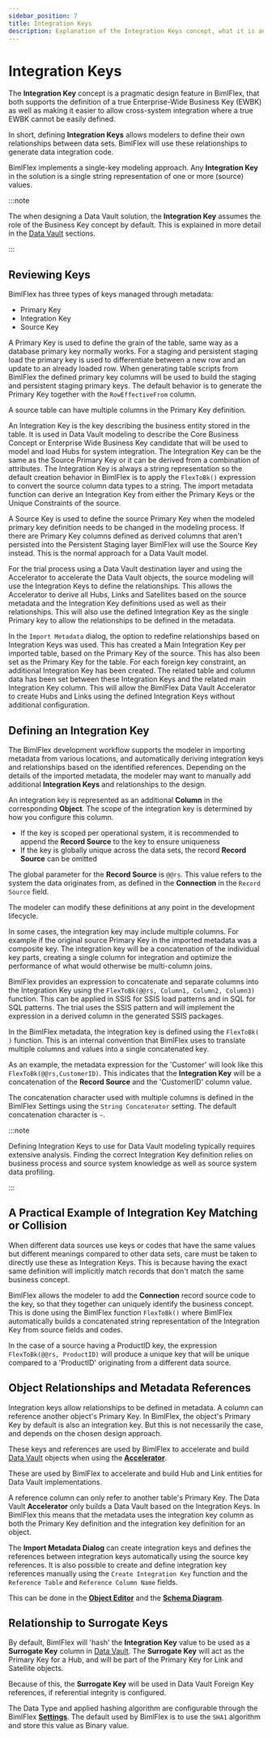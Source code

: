 ---
sidebar_position: 7
title: Integration Keys
description: Explanation of the Integration Keys concept, what it is and why it matters
---
<head>
  <meta name="varigenceProduct" content="BimlFlex"></meta>
  <meta name="varigenceArticleType" content="Conceptual"></meta>
</head>


# Integration Keys

The **Integration Key** concept is a pragmatic design feature in BimlFlex, that both supports the definition of a true Enterprise-Wide Business Key (EWBK) as well as making it easier to allow cross-system integration where a true EWBK cannot be easily defined.

In short, defining **Integration Keys** allows modelers to define their own relationships between data sets. BimlFlex will use these relationships to generate data integration code.

BimlFlex implements a single-key modeling approach. Any **Integration Key** in the solution is a single string representation of one or more (source) values.



:::note

The when designing a Data Vault solution, the **Integration Key** assumes the role of the Business Key concept by default. This is explained in more detail in the [Data Vault](../delivering-data-vault) sections.

:::


## Reviewing Keys

BimlFlex has three types of keys managed through metadata:

* Primary Key
* Integration Key
* Source Key

A Primary Key is used to define the grain of the table, same way as a database primary key normally works. For a staging and persistent staging load the primary key is used to differentiate between a new row and an update to an already loaded row. When generating table scripts from BimlFlex the defined primary key columns will be used to build the staging and persistent staging primary keys. The default behavior is to generate the Primary Key together with the `RowEffectiveFrom` column.

A source table can have multiple columns in the Primary Key definition.

An Integration Key is the key describing the business entity stored in the table. It is used in Data Vault modeling to describe the Core Business Concept or Enterprise Wide Business Key candidate that will be used to model and load Hubs for system integration. The Integration Key can be the same as the Source Primary Key or it can be derived from a combination of attributes. The Integration Key is always a string representation so the default creation behavior in BimlFlex is to apply the `FlexToBk()` expression to convert the source column data types to a string. The import metadata function can derive an Integration Key from either the Primary Keys or the Unique Constraints of the source.

A Source Key is used to define the source Primary Key when the modeled primary key definition needs to be changed in the modeling process. If there are Primary Key columns defined as derived columns that aren't persisted into the Persistent Staging layer BimlFlex will use the Source Key instead. This is the normal approach for a Data Vault model.

For the trial process using a Data Vault destination layer and using the Accelerator to accelerate the Data Vault objects, the source modeling will use the Integration Keys to define the relationships. This allows the Accelerator to derive all Hubs, Links and Satellites based on the source metadata and the Integration Key definitions used as well as their relationships. This will also use the defined Integration Key as the single Primary key to allow the relationships to be defined in the metadata.

In the `Import Metadata` dialog, the option to redefine relationships based on Integration Keys was used. This has created a Main Integration Key per imported table, based on the Primary Key of the source. This has also been set as the Primary Key for the table. For each foreign key constraint, an additional Integration Key has been created. The related table and column data has been set between these Integration Keys and the related main Integration Key column. This will allow the BimlFlex Data Vault Accelerator to create Hubs and Links using the defined Integration Keys without additional configuration.

## Defining an Integration Key

The BimlFlex development workflow supports the modeler in importing metadata from various locations, and automatically deriving integration keys and relationships based on the identified references. Depending on the details of the imported metadata, the modeler may want to manually add additional **Integration Keys** and relationships to the design.

An integration key is represented as an additional **Column** in the corresponding **Object**. The scope of the integration key is determined by how you configure this column.

* If the key is scoped per operational system, it is recommended to append the **Record Source** to the key to ensure uniqueness
* If the key is globally unique across the data sets, the record **Record Source** can be omitted

The global parameter for the **Record Source** is `@@rs`. This value refers to the system the data originates from, as defined in the **Connection** in the `Record Source` field.

The modeler can modify these definitions at any point in the development lifecycle.

In some cases, the integration key may include multiple columns. For example if the original source Primary Key in the imported metadata was a composite key. The integration key will be a concatenation of the individual key parts, creating a single column for integration and optimize the performance of what would otherwise be multi-column joins.

BimlFlex provides an expression to concatenate and separate columns into the Integration Key using the `FlexToBk(@@rs, Column1, Column2, Column3)` function. This can be applied in SSIS for SSIS load patterns and in SQL for SQL patterns. The trial uses the SSIS pattern and will implement the expression in a derived column in the generated SSIS packages.

In the BimlFlex metadata, the integration key is defined using the `FlexToBk( )` function. This is an internal convention that BimlFlex uses to translate multiple columns and values into a single concatenated key.

As an example, the metadata expression for the 'Customer' will look like this `FlexToBk(@@rs,CustomerID)`. This indicates that the **Integration Key** will be a concatenation of the **Record Source** and the 'CustomerID' column value.

The concatenation character used with multiple columns is defined in the BimlFlex Settings using the `String Concatenator` setting. The default concatenation character is `~`.



:::note

Defining Integration Keys to use for Data Vault modeling typically requires extensive analysis. Finding the correct Integration Key definition relies on business process and source system knowledge as well as source system data profiling.

:::


## A Practical Example of Integration Key Matching or Collision

When different data sources use keys or codes that have the same values but different meanings compared to other data sets, care must be taken to directly use these as Integration Keys. This is because having the exact same definition will implicitly match records that don't match the same business concept.

BimlFlex allows the modeler to add the **Connection** record source code to the key, so that they together can uniquely identify the business concept. This is done using the BimlFlex function `FlexToBk()` where BimlFlex automatically builds a concatenated string representation of the Integration Key from source fields and codes.

In the case of a source having a ProductID key, the expression `FlexToBk(@@rs, ProductID)` will produce a unique key that will be unique compared to a 'ProductID' originating from a different data source.

## Object Relationships and Metadata References

Integration keys allow relationships to be defined in metadata. A column can reference another object's Primary Key. In BimlFlex, the object's Primary Key by default is also an integration key. But this is not necessarily the case, and depends on the chosen design approach.

These keys and references are used by BimlFlex to accelerate and build [Data Vault](../delivering-data-vault) objects when using the [**Accelerator**](../metadata-editors/accelerator).

These are used by BimlFlex to accelerate and build Hub and Link entities for Data Vault implementations.

A reference column can only refer to another table's Primary Key. The Data Vault **Accelerator** only builds a Data Vault based on the Integration Keys. In BimlFlex this means that the metadata uses the integration key column as both the Primary Key definition and the integration key definition for an object.

The **Import Metadata Dialog** can create integration keys and defines the references between integration keys automatically using the source key references. It is also possible to create and define integration key references manually using the `Create Integration Key` function and the `Reference Table` and `Reference Column Name` fields.

This can be done in the [**Object Editor**](../metadata-editors/object-editor) and the [**Schema Diagram**](../metadata-editors/schema-diagram).

## Relationship to Surrogate Keys

By default, BimlFlex will 'hash' the **Integration Key** value to be used as a **Surrogate Key** column in [Data Vault](../delivering-data-vault). The **Surrogate Key** will act as the Primary Key for a Hub, and will be part of the Primary Key for Link and Satellite objects.

Because of this, the **Surrogate Key** will be used in Data Vault Foreign Key references, if referential integrity is configured.

The Data Type and applied hashing algorithm are configurable through the BimlFlex [**Settings**](../metadata-editors/setting-editor). The default used by BimlFlex is to use the `SHA1` algorithm and store this value as Binary value.
